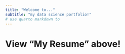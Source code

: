 ```yaml
---
title: "Welcome to..."
subtitle: "my data science portfolio!"
# use quarto markdown to 
---
```


# View "My Resume" above!



